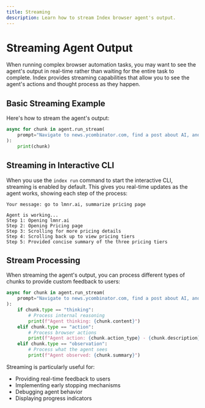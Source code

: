 ```yaml
---
title: Streaming
description: Learn how to stream Index browser agent's output.
---
```


# Streaming Agent Output

When running complex browser automation tasks, you may want to see the agent's output in real-time rather than waiting for the entire task to complete. Index provides streaming capabilities that allow you to see the agent's actions and thought process as they happen.

## Basic Streaming Example

Here's how to stream the agent's output:

```python
async for chunk in agent.run_stream(
    prompt="Navigate to news.ycombinator.com, find a post about AI, and summarize it"
):
    print(chunk)
```

## Streaming in Interactive CLI

When you use the `index run` command to start the interactive CLI, streaming is enabled by default. This gives you real-time updates as the agent works, showing each step of the process:

```
Your message: go to lmnr.ai, summarize pricing page

Agent is working...
Step 1: Opening lmnr.ai
Step 2: Opening Pricing page
Step 3: Scrolling for more pricing details
Step 4: Scrolling back up to view pricing tiers
Step 5: Provided concise summary of the three pricing tiers
```

## Stream Processing

When streaming the agent's output, you can process different types of chunks to provide custom feedback to users:

```python
async for chunk in agent.run_stream(
    prompt="Navigate to news.ycombinator.com, find a post about AI, and summarize it"
):
    if chunk.type == "thinking":
        # Process internal reasoning
        print(f"Agent thinking: {chunk.content}")
    elif chunk.type == "action":
        # Process browser actions
        print(f"Agent action: {chunk.action_type} - {chunk.description}")
    elif chunk.type == "observation":
        # Process what the agent sees
        print(f"Agent observed: {chunk.summary}")
```

Streaming is particularly useful for:
- Providing real-time feedback to users
- Implementing early stopping mechanisms
- Debugging agent behavior
- Displaying progress indicators
